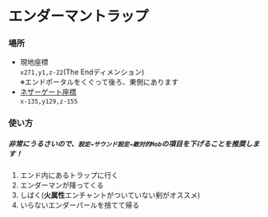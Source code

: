 # エンダーマントラップ

### 場所  
- 現地座標  
`x271,y1,z-22`(The Endディメンション)   
※エンドポータルをくぐって後ろ、東側にあります
- [ネザーゲート座標](../world/nether-portal)  
`x-135,y129,z-155`

### 使い方

##### 非常にうるさいので、`設定→サウンド設定→敵対的Mob`の項目を下げることを推奨します！  
1. エンド内にあるトラップに行く  
2. エンダーマンが降ってくる  
3. しばく(**火属性**エンチャントがついていない剣がオススメ)  
4. いらないエンダーパールを捨てて帰る
